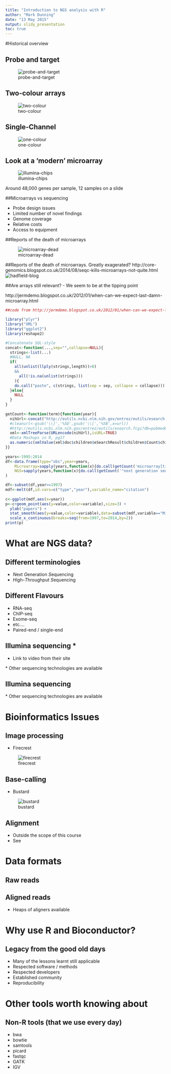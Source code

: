 ```yaml
---
title: "Introduction to NGS analysis with R"
author: "Mark Dunning"
date: "13 May 2015"
output: slidy_presentation
toc: true
---
```


#Historical overview

## Probe and target

![probe-and-target](images/probe-and-target.png)

## Two-colour arrays

![two-colour](images/two-colour.png)

## Single-Channel

![one-colour](images/one-colour.png)

## Look at a 'modern' microarray

![illumina-chips](images/chiptypes.png)

Around 48,000 genes per sample, 12 samples on a slide

##Microarrays vs sequencing

- Probe design issues
- Limited number of novel findings
- Genome coverage
- Relative costs
- Access to equipment 

##Reports of the death of microarrays

![microarray-dead](images/microarray-dead.png)

##Reports of the death of microarrays. Greatly exagerated?
http://core-genomics.blogspot.co.uk/2014/08/seqc-kills-microarrays-not-quite.html
![hadfield-blog](images/hadfield-blog.png)


##Are arrays still relevant?
- We seem to be at the tipping point

http://jermdemo.blogspot.co.uk/2012/01/when-can-we-expect-last-damn-microarray.html


```r
##code from http://jermdemo.blogspot.co.uk/2012/01/when-can-we-expect-last-damn-microarray.html

library("plyr")
library("XML")
library("ggplot2")
library(reshape2) 

#Concatenate SQL-style
concat<-function(...,sep="",collapse=NULL){
  strings<-list(...)
  #NULL, NA
  if(
    all(unlist(llply(strings,length))>0)
    &&
      all(!is.na(unlist(strings)))
    ){
    do.call("paste", c(strings, list(sep = sep, collapse = collapse)))
  }else{
    NULL
  }
}
                
getCount<-function(term){function(year){
  nihUrl<-concat("http://eutils.ncbi.nlm.nih.gov/entrez/eutils/esearch.fcgi?db=pubmed&term=",term,"+",year,"[pdat]")
  #cleanurl<-gsub('\\]','%5D',gsub('\\[','%5B',x=url))
  #http://eutils.ncbi.nlm.nih.gov/entrez/eutils/esearch.fcgi?db=pubmed&term=microarray%5btitle%5d+2003%5bpdat%5d
  xml<-xmlTreeParse(URLencode(nihUrl),isURL=TRUE)
  #Data Mashups in R, pg17
  as.numeric(xmlValue(xml$doc$children$eSearchResult$children$Count$children$text))
}}
 
years<-1995:2014
df<-data.frame(type="obs",year=years,
    Microarray=sapply(years,function(x){do.call(getCount('microarray[title]'),list(x))}),
    NGS=sapply(years,function(x){do.call(getCount('"next generation sequencing"[title] OR "high-throughput sequencing"[title]'),list(x))})
)

df<-subset(df,year>=1997)
mdf<-melt(df,id.vars=c("type","year"),variable_name="citation")
 
c<-ggplot(mdf,aes(x=year))
p<-c+geom_point(aes(y=value,color=variable),size=3) +
  ylab("papers") +
  stat_smooth(aes(y=value,color=variable),data=subset(mdf,variable=="Microarray"),method="loess") +
  scale_x_continuous(breaks=seq(from=1997,to=2014,by=2))
print(p)

```


# What are NGS data?

## Different terminologies

- *N*ext *G*eneration *S*equencing
- *H*igh-*T*hroughput *S*equencing

## Different Flavours

- RNA-seq
- ChIP-seq
- Exome-seq
- etc....
- Paired-end / single-end

## Illumina sequencing *

- Link to video from their site

\* Other sequencing technologies are available

## Illumina sequencing

\* Other sequencing technologies are available

# Bioinformatics Issues

## Image processing

- Firecrest

![firecrest](http://upload.wikimedia.org/wikipedia/commons/thumb/0/08/Regulus_ignicapilla_Arundel.jpg/300px-Regulus_ignicapilla_Arundel.jpg)

## Base-calling

- Bustard

![bustard](http://upload.wikimedia.org/wikipedia/commons/thumb/9/9e/Ardeotis_kori_Etosha.JPG/300px-Ardeotis_kori_Etosha.JPG)

## Alignment

- Outside the scope of this course
- See

# Data formats

## Raw reads

## Aligned reads

- Heaps of aligners available


# Why use R and Bioconductor?

## Legacy from the good old days
- Many of the lessons learnt still applicable
- Respected software / methods
- Respected developers
- Established community
- Reproducibility

# Other tools worth knowing about

## Non-R tools (that we use every day)
- bwa
- bowtie
- samtools
- picard
- fastqc
- GATK
- IGV